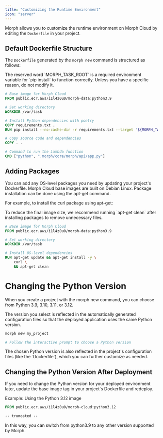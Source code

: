 ```yaml
---
title: "Customizing the Runtime Environment"
icon: "server"
---
```


Morph allows you to customize the runtime environment on Morph Cloud by editing the `Dockerfile` in your project.

## Default Dockerfile Structure

The `Dockerfile` generated by the `morph new` command is structured as follows:

<Warning>
  The reserved word `MORPH_TASK_ROOT` is a required environment variable for
  `pip install` to function correctly. Unless you have a specific reason, do not
  modify it.
</Warning>

```Dockerfile
# Base image for Morph Cloud
FROM public.ecr.aws/i1l4z0u0/morph-data:python3.9

# Set working directory
WORKDIR /var/task

# Install Python dependencies with poetry
COPY requirements.txt .
RUN pip install --no-cache-dir -r requirements.txt --target "${MORPH_TASK_ROOT}"

# Copy source code and dependencies
COPY . .

# Command to run the Lambda function
CMD ["python", ".morph/core/morph/api/app.py"]
```

## Adding Packages

You can add any OS-level packages you need by updating your project's Dockerfile.
Morph Cloud base images are built on Debian Linux. Package installation can be done using the apt-get command.

For example, to install the curl package using apt-get:

<Note>
  To reduce the final image size, we recommend running `apt-get clean` after installing packages to remove
  unnecessary files.
</Note>

```Dockerfile
# Base image for Morph Cloud
FROM public.ecr.aws/i1l4z0u0/morph-data:python3.9

# Set working directory
WORKDIR /var/task

# Install OS-level dependencies
RUN apt-get update && apt-get install -y \
    curl \
    && apt-get clean
```

# Changing the Python Version

When you create a project with the morph new command, you can choose from Python 3.9, 3.10, 3.11, or 3.12.

The version you select is reflected in the automatically generated configuration files so that the deployed application uses the same Python version.

```bash
morph new my_project

# Follow the interactive prompt to choose a Python version
```

<Note>
  The chosen Python version is also reflected in the project's configuration
  files (like the `Dockerfile`), which you can further customize as needed.
</Note>

## Changing the Python Version After Deployment

If you need to change the Python version for your deployed environment later, update the base image tag in your project's Dockerfile and redeploy.

Example: Using the Python 3.12 image

```Dockerfile
FROM public.ecr.aws/i1l4z0u0/morph-cloud:python3.12

-- truncated --
```

In this way, you can switch from python3.9 to any other version supported by Morph.
